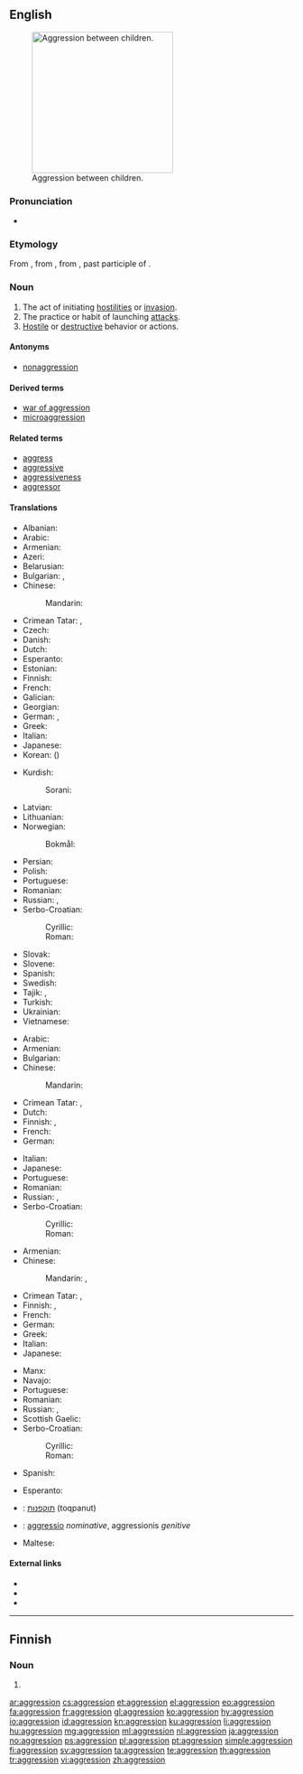 {{also|Aggression}}
==English==

[[File:Bullying_on_Instituto_Regional_Federico_Errázuriz_(IRFE)_in_March_5,_2007.jpg|thumb|250px|upright|Aggression between children.]]

===Pronunciation===
* {{a|US}} {{IPA|/əˈɡɹɛʃən/|lang=en}}

===Etymology===
From {{etyl|fr|en}} {{term|aggression|lang=fr}}, from {{etyl|la|en}} {{term|aggressio|lang=la}}, from {{term|aggressus|lang=la}}, past participle of {{term|aggredior||to approach, address, attack|lang=la}}.

===Noun===
{{en-noun}}

# The act of initiating [[hostility|hostilities]] or [[invasion]].
# The practice or habit of launching [[attack]]s.
# [[hostile|Hostile]] or [[destructive]] behavior or actions.

====Antonyms====
* [[nonaggression]]

====Derived terms====
* [[war of aggression]]
* [[microaggression]]

====Related terms====
* [[aggress]]
* [[aggressive]]
* [[aggressiveness]]
* [[aggressor]]

====Translations====
{{trans-top|act of initiating hostilities or invasion}}
* Albanian: {{t+|sq|agresion|m}}
* Arabic: {{t|ar|عدوان|m|tr=ʿidwān}}
* Armenian: {{t|hy|ագրեսիա}}
* Azeri: {{t+|az|təcavüz}}
* Belarusian: {{t|be|агрэ́сія|f|sc=Cyrl}}
* Bulgarian: {{t+|bg|агре́сия|f}}, {{t+|bg|нападе́ние|n}} {{qualifier|act}}
* Chinese:
*: Mandarin: {{t+|cmn|侵略|tr=qīnlüè|sc=Hani}}
* Crimean Tatar: {{t|crh|tecavuz}}, {{t|crh|agressiya}}
* Czech: {{t|cs|agrese|f}}
* Danish: {{t|da|aggression}}
* Dutch: {{t+|nl|agressie}}
* Esperanto: {{t|eo|agreso}}
* Estonian: {{t|et|agressioon}}
* Finnish: {{t+|fi|hyökkäys}}
* French: {{t+|fr|aggression|f}}
* Galician: {{t|gl|agresión|f}}
* Georgian: {{t|ka|აგრესია|sc=Geor}}
* German: {{t+|de|Aggression|f}}, {{t+|de|Angriff|m}}
* Greek: {{t+|el|επιθετικότητα|f}}
* Italian: {{t+|it|aggressione|f}}
* Japanese: {{t+|ja|侵略|tr=しんりゃく, shinryaku|sc=Jpan}}
* Korean: {{t|ko|침략|sc=Kore}} ({{t+|ko|侵略|sc=Kore}})
{{trans-mid}}
* Kurdish:
*: Sorani: {{t|ku|ده‌س درێژی}}
* Latvian: {{t|lv|agresija|f}}
* Lithuanian: {{t|lt|agrèsija|f}}
* Norwegian:
*: Bokmål: {{t+|nb|aggresjon}}
* Persian: {{t+|fa|تجاوز|tr=tajâvoz|sc=fa-Arab}}
* Polish: {{t+|pl|agresja|f}}
* Portuguese: {{t+|pt|agressão|f}}
* Romanian: {{t+|ro|agresiune|f}}
* Russian: {{t+|ru|агре́ссия|f}}, {{t+|ru|нападе́ние|n}} {{qualifier|act}}
* Serbo-Croatian:
*: Cyrillic: {{t|sh|агрѐсија|f|sc=Cyrl}}
*: Roman: {{t|sh|agrèsija|f}}
* Slovak: {{t|sk|agresia|f}}
* Slovene: {{t+|sl|agresija|f}}
* Spanish: {{t+|es|agresión|f}}
* Swedish: {{t+|sv|aggression}}
* Tajik: {{t|tg|таҷовуз|sc=Cyrl}}, {{t|tg|агрессия|sc=Cyrl}}
* Turkish: {{t+|tr|saldırganlık}}
* Ukrainian: {{t+|uk|агре́сія|f|sc=Cyrl}}
* Vietnamese: {{t+|vi|xâm lược}}
{{trans-bottom}}

{{trans-top|the practice or habit of launching attacks}}
* Arabic: {{t|ar|عدوان|m|tr=ʿidwān}}
* Armenian: {{t|hy|ագրեսիվություն|sc=Armn}}
* Bulgarian: {{t+|bg|агреси́вност|f}}
* Chinese:
*: Mandarin: {{t+|cmn|侵略|tr=qīnlüè|sc=Hani}}
* Crimean Tatar: {{t|crh|tecavuz}}, {{t|crh|agressiya}}
* Dutch: {{t+|nl|agressie}}
* Finnish: {{t+|fi|väkivaltaisuus}}, {{t+|fi|hyökkäävyys}}
* French: {{t+|fr|aggression|f}}
* German: {{t+|de|Aggression|f}}
{{trans-mid}}
* Italian: {{t+|it|aggressione|f}}
* Japanese: {{t+|ja|侵略|tr=しんりゃく, shinryaku|sc=Jpan}}
* Portuguese: {{t+|pt|agressão|f}}
* Romanian: {{t+|ro|agresiune|f}}
* Russian: {{t+|ru|агре́ссия|f}}, {{t+|ru|агресси́вность|f}}
* Serbo-Croatian:
*: Cyrillic: {{t|sh|агрѐсија|f|sc=Cyrl}}
*: Roman: {{t|sh|agrèsija|f}}
{{trans-bottom}}

{{trans-top|hostile or destructive behavior or actions}}
* Armenian: {{t|hy|ագրեսիա}}
* Chinese:
*: Mandarin: {{t|cmn|攻擊|sc=Hani}}, {{t+|cmn|攻击|tr=gōngjī, gōngjí|sc=Hani}}
* Crimean Tatar: {{t|crh|tecavuz}}, {{t|crh|agressiya}}
* Finnish: {{t+|fi|väkivaltaisuus}}, {{t+|fi|hyökkäävyys}}
* French: {{t+|fr|aggression|f}}
* German: {{t+|de|Aggression|f}}
* Greek: {{t+|el|επιθετικότητα|f}}
* Italian: {{t+|it|aggressione|f}}
* Japanese: {{t+|ja|攻撃|tr=こうげき, kōgeki|sc=Jpan}}
{{trans-mid}}
* Manx: {{t|gv|aggair|m}}
* Navajo: {{t|nv|hashké nídzin}}
* Portuguese: {{t+|pt|agressão|f}}
* Romanian: {{t+|ro|agresiune|f}}
* Russian: {{t+|ru|агре́ссия|f}}, {{t+|ru|нападе́ние|n|sc=Cyrl}}
* Scottish Gaelic: {{t|gd|miann còmhraig|m|f}}
* Serbo-Croatian:
*: Cyrillic: {{t|sh|агрѐсија|f|sc=Cyrl}}
*: Roman: {{t|sh|agrèsija|f}}
* Spanish: {{t+|es|agresión|f}}
{{trans-bottom}}

{{checktrans-top}}
* Esperanto: {{t-check|eo|agresemo}}
* {{ttbc|he}}: [[תוקפנות]] (toqpanut)
{{trans-mid}}
* {{ttbc|la}}: [[aggressio]] ''nominative'', aggressionis ''genitive''
* Maltese: {{t-check|mt|aggressjoni}}
{{trans-bottom}}

====External links====
* {{projectlink|wikipedia}}
* {{R:Webster 1913}}
* {{R:Century 1911}}

----

==Finnish==

===Noun===
{{head|fi|noun form}}

# {{fi-form of|case=genitive|pl=singular|aggressio}}

[[ar:aggression]]
[[cs:aggression]]
[[et:aggression]]
[[el:aggression]]
[[eo:aggression]]
[[fa:aggression]]
[[fr:aggression]]
[[gl:aggression]]
[[ko:aggression]]
[[hy:aggression]]
[[io:aggression]]
[[id:aggression]]
[[kn:aggression]]
[[ku:aggression]]
[[li:aggression]]
[[hu:aggression]]
[[mg:aggression]]
[[ml:aggression]]
[[nl:aggression]]
[[ja:aggression]]
[[no:aggression]]
[[ps:aggression]]
[[pl:aggression]]
[[pt:aggression]]
[[simple:aggression]]
[[fi:aggression]]
[[sv:aggression]]
[[ta:aggression]]
[[te:aggression]]
[[th:aggression]]
[[tr:aggression]]
[[vi:aggression]]
[[zh:aggression]]